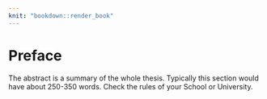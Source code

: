 ---
knit: "bookdown::render_book"
---

# Preface {-} 

The abstract is a summary of the whole thesis. Typically this section would have about 250-350 words. Check the rules of your School or University.









\pagenumbering{gobble}

